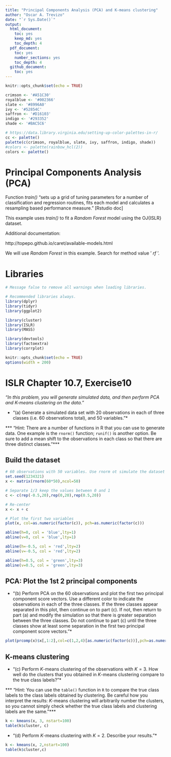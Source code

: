 ```yaml
---
title: "Principal Components Analysis (PCA) and K-means clustering"
author: "Oscar A. Trevizo"
date: "`r Sys.Date()`"
output: 
  html_document:
    toc: yes
    keep_md: yes
    toc_depth: 4
  pdf_document:
    toc: yes
    number_sections: yes
    toc_depth: 4
  github_document:
    toc: yes
---
```



```r
knitr::opts_chunk$set(echo = TRUE)

crimson <- '#A51C30'
royalblue <- '#002366'
slate <- '#8996A0'
ivy <- '#52854C'
saffron <- '#D16103'
indigo <- '#293352'
shade <- '#BAC5C6'

# https://data.library.virginia.edu/setting-up-color-palettes-in-r/
cc <- palette()
palette(c(crimson, royalblue, slate, ivy, saffron, indigo, shade))
#colors <- palette(rainbow_hcl(2))
colors <- palette()

```



# Principal Components Analysis (PCA)

Function _train()_ "sets up a grid of tuning parameters for a number of classification and regression routines, fits each model and calculates a resampling based performance measure." [Rstudio doc]

This example uses _train()_ to fit a _Random Forest_ model using the OJ{ISLR} dataset.

Additional documentation:

http://topepo.github.io/caret/available-models.html

We will use _Random Forest_ in this example. Search for method value ' _rf_ '. 


# Libraries

```r
# Message false to remove all warnings when loading libraries.

# Recommended libraries always.
library(dplyr)
library(tidyr)
library(ggplot2)

library(cluster)
library(ISLR)
library(MASS)

library(devtools)
library(factoextra)
library(corrplot)

knitr::opts_chunk$set(echo = TRUE)
options(width = 200)

```


# ISLR Chapter 10.7, Exercise10

_"In this problem, you will generate simulated data, and then perform PCA and K-means clustering on the data."_

* "(a) Generate a simulated data set with 20 observations in each of three classes (i.e. 60 observations total), and 50 variables."*

*** "Hint: There are a number of functions in R that you can use to generate data. One example is the `rnorm()` function; `runif()` is another option. Be sure to add a mean shift to the observations in each class so that there are three distinct classes."***

## Build the dataset

```r
# 60 observations with 50 variables. Use rnorm ot simulate the dataset
set.seed(1234321)
x <- matrix(rnorm(60*50),ncol=50)

# Separate 1/3 keep the values between 0 and 1
c <- c(rep(-0.5,20),rep(0,20),rep(0.5,20))

# Re-center
x <- x + c

# Plot the first two variables
plot(x, col=as.numeric(factor(c)), pch=as.numeric(factor(c)))

abline(h=0, col = 'blue',lty=1)
abline(v=0, col = 'blue',lty=1)

abline(h=-0.5, col = 'red',lty=2)
abline(v=-0.5, col = 'red',lty=2)

abline(h=0.5, col = 'green',lty=3)
abline(v=0.5, col = 'green',lty=3)

```


## PCA: Plot the 1st 2 principal components

* "(b) Perform PCA on the 60 observations and plot the first two principal component score vectors. Use a different color to indicate the observations in each of the three classes. If the three classes appear separated in this plot, then continue on to part (c). If not, then return to part (a) and modify the simulation so that there is greater separation between the three classes. Do not continue to part (c) until the three classes show at least some separation in the first two principal component score vectors."*


```r
plot(prcomp(x)$x[,1:2],col=c(1,2,4)[as.numeric(factor(c))],pch=as.numeric(factor(c)))
```

## K-means clustering

* "(c) Perform $K$-means clustering of the observations with $K = 3$. How well do the clusters that you obtained in $K$-means clustering compare to the true class labels?"*

*** "Hint: You can use the `table()` function in `R` to compare the true class labels to the class labels obtained by clustering. Be careful how you interpret the results: $K$-means clustering will arbitrarily number the clusters, so you cannot simply check whether the true class labels and clustering labels are the same."***

```r
k <- kmeans(x, 3, nstart=100)
table(k$cluster, c)

```

* "(d) Perform $K$-means clustering with $K = 2$. Describe your results."*

```r
k <- kmeans(x, 2,nstart=100)
table(k$cluster,c)
```



